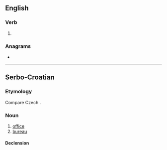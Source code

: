 ==English==

===Verb===
{{head|en|verb form}}

# {{en-past of|ure}}

===Anagrams===
* {{anagrams|en|Duer|dure|rude|rued}}

----

==Serbo-Croatian==

===Etymology===
Compare Czech {{m|cs|úřad}}.

===Noun===
{{sh-noun|g=m|head=úred}}

# [[office]]
# [[bureau]]

====Declension====
{{sh-decl-noun
|ured|uredi
|ureda|ureda
|uredu|uredima
|ured|urede
|urede|uredi
|uredu|uredima
|uredom|uredima
}}